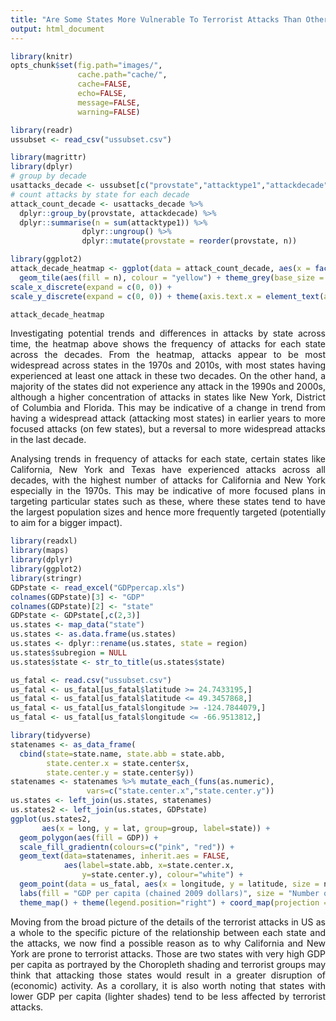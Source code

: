 ```yaml
---
title: "Are Some States More Vulnerable To Terrorist Attacks Than Others?"
output: html_document
---
```


<style>
body {
text-align: justify}
</style>

```r

library(knitr)
opts_chunk$set(fig.path="images/",
               cache.path="cache/",
               cache=FALSE,
               echo=FALSE,
               message=FALSE,
               warning=FALSE)
```

```r
library(readr)
ussubset <- read_csv("ussubset.csv")
```


```r
library(magrittr)
library(dplyr)
# group by decade
usattacks_decade <- ussubset[c("provstate","attacktype1","attackdecade")]
# count attacks by state for each decade
attack_count_decade <- usattacks_decade %>%
  dplyr::group_by(provstate, attackdecade) %>%
  dplyr::summarise(n = sum(attacktype1)) %>%
                dplyr::ungroup() %>%
                dplyr::mutate(provstate = reorder(provstate, n))
```

```r
library(ggplot2)
attack_decade_heatmap <- ggplot(data = attack_count_decade, aes(x = factor(attackdecade), y = reorder(provstate, n))) +
  geom_tile(aes(fill = n), colour = "yellow") + theme_grey(base_size = 9) + scale_fill_gradient(low = "light yellow", high = "brown") + labs(x = "Decade", y = "State", fill = "Frequency") + 
scale_x_discrete(expand = c(0, 0)) +
scale_y_discrete(expand = c(0, 0)) + theme(axis.text.x = element_text(angle = 90, hjust = 0.5)) + ggtitle("Number of attacks by state over decades") + theme(plot.title = element_text(hjust = 0.5))

attack_decade_heatmap
```

Investigating potential trends and differences in attacks by state across time, the heatmap above shows the frequency of attacks for each state across the decades. From the heatmap, attacks appear to be most widespread across states in the 1970s and 2010s, with most states having experienced at least one attack in these two decades. On the other hand, a majority of the states did not experience any attack in the 1990s and 2000s, although a higher concentration of attacks in states like New York, District of Columbia and Florida. This may be indicative of a change in trend from having a widespread attack (attacking most states) in earlier years to more focused attacks (on few states), but a reversal to more widespread attacks in the last decade.

Analysing trends in frequency of attacks for each state, certain states like California, New York and Texas have experienced attacks across all decades, with the highest number of attacks for California and New York especially in the 1970s. This may be indicative of more focused plans in targeting particular states such as these, where these states tend to have the largest population sizes and hence more frequently targeted (potentially to aim for a bigger impact).


```r
library(readxl)
library(maps)
library(dplyr)
library(ggplot2)
library(stringr)
GDPstate <- read_excel("GDPpercap.xls")
colnames(GDPstate)[3] <- "GDP"
colnames(GDPstate)[2] <- "state"
GDPstate <- GDPstate[,c(2,3)]
us.states <- map_data("state")
us.states <- as.data.frame(us.states)
us.states <- dplyr::rename(us.states, state = region)
us.states$subregion = NULL
us.states$state <- str_to_title(us.states$state)

us_fatal <- read.csv("ussubset.csv")
us_fatal <- us_fatal[us_fatal$latitude >= 24.7433195,]
us_fatal <- us_fatal[us_fatal$latitude <= 49.3457868,]
us_fatal <- us_fatal[us_fatal$longitude >= -124.7844079,]
us_fatal <- us_fatal[us_fatal$longitude <= -66.9513812,]

library(tidyverse)
statenames <- as_data_frame(
  cbind(state=state.name, state.abb = state.abb, 
        state.center.x = state.center$x, 
        state.center.y = state.center$y))
statenames <- statenames %>% mutate_each_(funs(as.numeric), 
                 vars=c("state.center.x","state.center.y"))
us.states <- left_join(us.states, statenames)
us.states2 <- left_join(us.states, GDPstate)
ggplot(us.states2, 
       aes(x = long, y = lat, group=group, label=state)) + 
  geom_polygon(aes(fill = GDP)) +
  scale_fill_gradientn(colours=c("pink", "red")) +
  geom_text(data=statenames, inherit.aes = FALSE, 
            aes(label=state.abb, x=state.center.x, 
                y=state.center.y), colour="white") +
  geom_point(data = us_fatal, aes(x = longitude, y = latitude, size = nkill, group = NULL, label = NULL), colour = "black")  +
  labs(fill = "GDP per capita (chained 2009 dollars)", size = "Number of Fatalities") +
  theme_map() + theme(legend.position="right") + coord_map(projection = "mercator")
```

Moving from the broad picture of the details of the terrorist attacks in US as a whole to the specific picture of the relationship between each state and the attacks, we now find a possible reason as to why California and New York are prone to terrorist attacks. Those are two states with very high GDP per capita as portrayed by the Choropleth shading and terrorist groups may think that attacking those states would result in a greater disruption of (economic) activity. As a corollary, it is also worth noting that states with lower GDP per capita (lighter shades) tend to be less affected by terrorist attacks.
